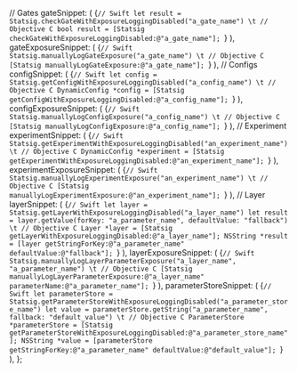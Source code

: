 
  // Gates
  gateSnippet: (
    <CodeBlock language="swift">
      {`// Swift
let result = Statsig.checkGateWithExposureLoggingDisabled("a_gate_name")
\t
// Objective C
bool result = [Statsig checkGateWithExposureLoggingDisabled:@"a_gate_name"];
`}
    </CodeBlock>
  ),
  gateExposureSnippet: (
    <CodeBlock language="swift">
      {`// Swift
Statsig.manuallyLogGateExposure("a_gate_name")
\t
// Objective C
[Statsig manuallyLogGateExposure:@"a_gate_name"];
`}
    </CodeBlock>
  ),
  // Configs
  configSnippet: (
    <CodeBlock language="swift">
      {`// Swift
let config = Statsig.getConfigWithExposureLoggingDisabled("a_config_name")
\t
// Objective C
DynamicConfig *config = [Statsig getConfigWithExposureLoggingDisabled:@"a_config_name"];
`}
    </CodeBlock>
  ),
  configExposureSnippet: (
    <CodeBlock language="swift">
      {`// Swift
Statsig.manuallyLogConfigExposure("a_config_name")
\t
// Objective C
[Statsig manuallyLogConfigExposure:@"a_config_name"];
`}
    </CodeBlock>
  ),
  // Experiment
  experimentSnippet: (
    <CodeBlock language="swift">
      {`// Swift
Statsig.getExperimentWithExposureLoggingDisabled("an_experiment_name")
\t
// Objective C
DynamicConfig *experiment = [Statsig getExperimentWithExposureLoggingDisabled:@"an_experiment_name"];
`}
    </CodeBlock>
  ),
  experimentExposureSnippet: (
    <CodeBlock language="swift">
      {`// Swift
Statsig.manuallyLogExperimentExposure("an_experiment_name")
\t
// Objective C
[Statsig manuallyLogExperimentExposure:@"an_experiment_name"];
`}
    </CodeBlock>
  ),
  // Layer
  layerSnippet: (
    <CodeBlock language="swift">
      {`// Swift
let layer = Statsig.getLayerWithExposureLoggingDisabled("a_layer_name")
let result = layer.getValue(forKey: "a_parameter_name", defaultValue: "fallback")
\t
// Objective C
Layer *layer = [Statsig getLayerWithExposureLoggingDisabled:@"a_layer_name"];
NSString *result = [layer getStringForKey:@"a_parameter_name" defaultValue:@"fallback"];
`}
    </CodeBlock>
  ),
  layerExposureSnippet: (
    <CodeBlock language="swift">
      {`// Swift
Statsig.manuallyLogLayerParameterExposure("a_layer_name", "a_parameter_name")
\t
// Objective C
[Statsig manuallyLogLayerParameterExposure:@"a_layer_name" parameterName:@"a_parameter_name"];
`}
    </CodeBlock>
  ),
  parameterStoreSnippet: (
    <CodeBlock language="swift">
      {`// Swift
let parameterStore = Statsig.getParameterStoreWithExposureLoggingDisabled("a_parameter_store_name")
let value = parameterStore.getString("a_parameter_name", fallback: "default_value")
\t
// Objective C
ParameterStore *parameterStore = [Statsig getParameterStoreWithExposureLoggingDisabled:@"a_parameter_store_name"];
NSString *value = [parameterStore getStringForKey:@"a_parameter_name" defaultValue:@"default_value"];
`}
    </CodeBlock>
  ),
};
